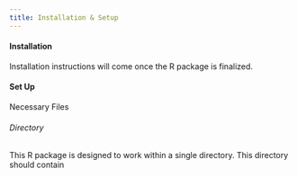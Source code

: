```yaml
---
title: Installation & Setup
---
```


#### Installation 
Installation instructions will come once the R package is finalized. 

#### Set Up
####### Necessary Files


###### Directory 
This R package is designed to work within a single directory. This directory should contain 
